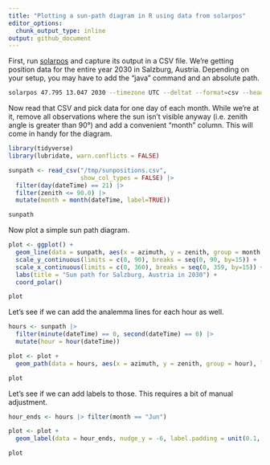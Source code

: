 ```yaml
---
title: "Plotting a sun-path diagram in R using data from solarpos"
editor_options: 
  chunk_output_type: inline
output: github_document
---
```


First, run [solarpos](https://github.com/klausbrunner/solarpos) and capture its output in a CSV file. We're getting position data for the entire year 2030 in Salzburg, Austria. Depending on your setup, you may have to add the "java" command and an absolute path.

```zsh
solarpos 47.795 13.047 2030 --timezone UTC --deltat --format=csv --headers position --step=600 > /tmp/sunpositions.csv
```

Now read that CSV and pick data for one day of each month. While we're at it, remove all observations where the sun isn't visible anyway (i.e. zenith angle is greater than 90°) and add a convenient "month" column. This will come in handy for the diagram.

```r
library(tidyverse)
library(lubridate, warn.conflicts = FALSE)

sunpath <- read_csv("/tmp/sunpositions.csv", 
                    show_col_types = FALSE) |> 
  filter(day(dateTime) == 21) |> 
  filter(zenith <= 90.0) |>
  mutate(month = month(dateTime, label=TRUE))

sunpath
```

Now plot a simple sun path diagram.

```r
plot <- ggplot() + 
  geom_line(data = sunpath, aes(x = azimuth, y = zenith, group = month, colour = month)) + 
  scale_y_continuous(limits = c(0, 90), breaks = seq(0, 90, by=15)) + 
  scale_x_continuous(limits = c(0, 360), breaks = seq(0, 359, by=15)) +
  labs(title = "Sun path for Salzburg, Austria in 2030") +
  coord_polar()

plot
```

Let's see if we can add the analemma lines for each hour as well.

```r
hours <- sunpath |>
  filter(minute(dateTime) == 0, second(dateTime) == 0) |>
  mutate(hour = hour(dateTime))

plot <- plot + 
  geom_path(data = hours, aes(x = azimuth, y = zenith, group = hour), linetype = "dashed")

plot
```

Let's see if we can add labels to those. This requires a bit of manual adjustment.


```r
hour_ends <- hours |> filter(month == "Jun")

plot <- plot +
  geom_label(data = hour_ends, nudge_y = -6, label.padding = unit(0.1, "lines"), size = 2, aes(x = azimuth, y = zenith, label = hour))

plot
```

